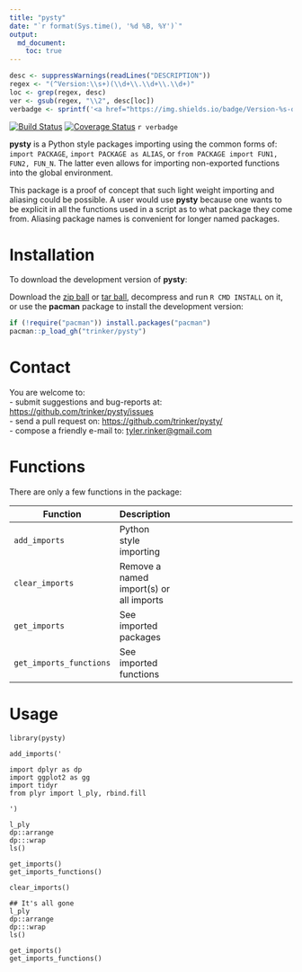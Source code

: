 ```yaml
---
title: "pysty"
date: "`r format(Sys.time(), '%d %B, %Y')`"
output:
  md_document:
    toc: true      
---
```


```r
desc <- suppressWarnings(readLines("DESCRIPTION"))
regex <- "(^Version:\\s+)(\\d+\\.\\d+\\.\\d+)"
loc <- grep(regex, desc)
ver <- gsub(regex, "\\2", desc[loc])
verbadge <- sprintf('<a href="https://img.shields.io/badge/Version-%s-orange.svg"><img src="https://img.shields.io/badge/Version-%s-orange.svg" alt="Version"/></a></p>', ver, ver)
````

[![Build Status](https://travis-ci.org/trinker/pysty.svg?branch=master)](https://travis-ci.org/trinker/pysty)
[![Coverage Status](https://coveralls.io/repos/trinker/pysty/badge.svg?branch=master)](https://coveralls.io/r/trinker/pysty?branch=master)
`r verbadge`

**pysty** is a Python style packages importing using the common forms of: `import PACKAGE`, `import PACKAGE as ALIAS`, or `from PACKAGE import FUN1, FUN2, FUN_N`.  The latter even allows for importing non-exported functions into the global environment.  

This package is a proof of concept that such light weight importing and aliasing could be possible.  A user would use **pysty** because one wants to be explicit in all the functions used in a script as to what package they come from.  Aliasing package names is convenient for longer named packages.

# Installation

To download the development version of **pysty**:

Download the [zip ball](https://github.com/trinker/pysty/zipball/master) or [tar ball](https://github.com/trinker/pysty/tarball/master), decompress and run `R CMD INSTALL` on it, or use the **pacman** package to install the development version:

```r
if (!require("pacman")) install.packages("pacman")
pacman::p_load_gh("trinker/pysty")
```

# Contact

You are welcome to:    
- submit suggestions and bug-reports at: <https://github.com/trinker/pysty/issues>    
- send a pull request on: <https://github.com/trinker/pysty/>    
- compose a friendly e-mail to: <tyler.rinker@gmail.com>    

# Functions

There are only a few functions in the package: 

| Function                     |   Description                                      |
|------------------------------|--------------|-------------------------------------|
| `add_imports`                | Python style importing          |
| `clear_imports`              | Remove a named import(s) or all imports          |
| `get_imports`                | See imported packages          |
| `get_imports_functions`      | See imported functions          |



# Usage

```
library(pysty)

add_imports('

import dplyr as dp
import ggplot2 as gg
import tidyr
from plyr import l_ply, rbind.fill

')

l_ply
dp::arrange
dp:::wrap
ls()

get_imports()
get_imports_functions()

clear_imports()

## It's all gone
l_ply
dp::arrange
dp:::wrap
ls()

get_imports()
get_imports_functions()
```
